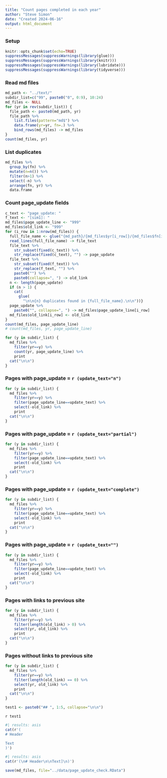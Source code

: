 ```yaml
---
title: "Count pages completed in each year"
author: "Steve Simon"
date: "Created 2024-06-16"
output: html_document
---
```


### Setup

```r
knitr::opts_chunk$set(echo=TRUE)
suppressMessages(suppressWarnings(library(glue)))
suppressMessages(suppressWarnings(library(knitr)))
suppressMessages(suppressWarnings(library(lubridate)))
suppressMessages(suppressWarnings(library(tidyverse)))
```

### Read md files

```r
md_path <- "../text/"
subdir_list=c("99", paste0("0", 0:9), 10:24)
md_files <- NULL
for (yr in rev(subdir_list)) {
  file_path <- paste0(md_path, yr)
  file_path %>%
    list.files(pattern="md$") %>%
    data.frame(yr=yr, fn=.) %>%
    bind_rows(md_files) -> md_files
}
count(md_files, yr)
```

### List duplicates

```r
md_files %>%
  group_by(fn) %>%
  mutate(n=n()) %>%
  filter(n>1) %>%
  select(-n) %>%
  arrange(fn, yr) %>%
  data.frame
```

### Count page_update fields

```r
c_text <- "page_update: "
f_text <- "[sim1]: "
md_files$page_update_line <- "999"
md_files$old_link <- "999"
for (i_row in 1:nrow(md_files)) {
  full_file_name <- glue("{md_path}/{md_files$yr[i_row]}/{md_files$fn[i_row]}")
  read_lines(full_file_name) -> file_text
  file_text %>%
    str_subset(fixed(c_text)) %>%
    str_replace(fixed(c_text), "") -> page_update
  file_text %>%
    str_subset(fixed(f_text)) %>%
    str_replace(f_text, "") %>%
    paste0("") %>%
    paste0(collapse=", ") -> old_link
  n <- length(page_update)
  if (n > 1) {
    cat(
      glue(
        "\n\n{n} duplicates found in {full_file_name}.\n\n"))}
  page_update %>%
    paste0("", collapse=", ") -> md_files$page_update_line[i_row]
  md_files$old_link[i_row] <- old_link
}
count(md_files, page_update_line)
# count(md_files, yr, page_update_line)
```

```r
for (y in subdir_list) {
  md_files %>%
    filter(yr==y) %>%
    count(yr, page_update_line) %>%
    print
  cat("\n\n")
}
```

### Pages with page_update = `r (update_text="n")`

```r
for (y in subdir_list) {
  md_files %>%
    filter(yr==y) %>%
    filter(page_update_line==update_text) %>%
    select(-old_link) %>%
    print
  cat("\n\n")
}
```

### Pages with page_update = `r (update_text="partial")`

```r
for (y in subdir_list) {
  md_files %>%
    filter(yr==y) %>%
    filter(page_update_line==update_text) %>%
    select(-old_link) %>%
    print
  cat("\n\n")
}
```

### Pages with page_update = `r (update_text="complete")`

```r
for (y in subdir_list) {
  md_files %>%
    filter(yr==y) %>%
    filter(page_update_line==update_text) %>%
    select(-old_link) %>%
    print
  cat("\n\n")
}
```

### Pages with page_update = `r (update_text="")`

```r
for (y in subdir_list) {
  md_files %>%
    filter(yr==y) %>%
    filter(page_update_line==update_text) %>%
    select(-old_link) %>%
    print
  cat("\n\n")
}
```

### Pages with links to previous site

```r
for (y in subdir_list) {
  md_files %>%
    filter(yr==y) %>%
    filter(length(old_link) > 0) %>%
    select(yr, old_link) %>%
    print
  cat("\n\n")
}
```

### Pages without links to previous site

```r
for (y in subdir_list) {
  md_files %>%
    filter(yr==y) %>%
    filter(length(old_link) == 0) %>%
    select(yr, old_link) %>%
    print
  cat("\n\n")
}
```

```r
test1 <- paste0("## ", 1:5, collapse="\n\n")
```

`r test1`

```r
#| results: asis
cat(r'(
# Header

Text
)')
```

```r
#| results: asis
cat(r'(\n# Header\n\nText]\n)')
```

```r
save(md_files, file="../data/page_update_check.RData")
```

